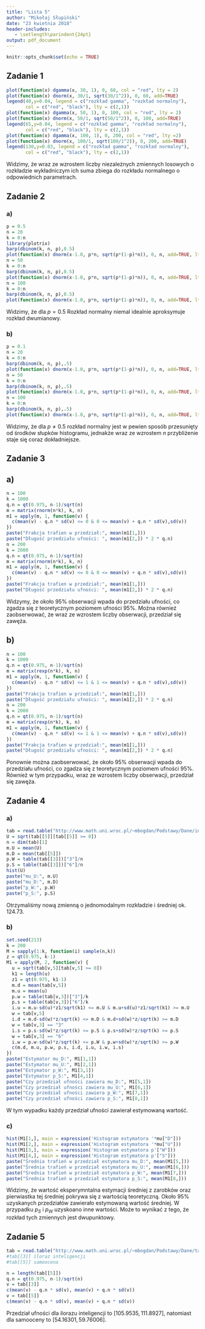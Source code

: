 ```yaml
---
title: "Lista 5"
author: "Mikołaj Słupiński"
date: "23 kwietnia 2018"
header-includes:
   - \setlength\parindent{24pt}
output: pdf_document
---
```


```r
knitr::opts_chunk$set(echo = TRUE)
```

## Zadanie 1

```r
plot(function(x) dgamma(x, 30, 1), 0, 60, col = "red", lty = 2)
plot(function(x) dnorm(x, 30/1, sqrt(30/1^2)), 0, 60, add=TRUE)
legend(40,y=0.04, legend = c("rozkład gamma", "rozkład normalny"),
       col = c("red", "black"), lty = c(2,1))
plot(function(x) dgamma(x, 50, 1), 0, 100, col = "red", lty = 2)
plot(function(x) dnorm(x, 50/1, sqrt(50/1^2)), 0, 100, add=TRUE)
legend(65,y=0.04, legend = c("rozkład gamma", "rozkład normalny"),
       col = c("red", "black"), lty = c(2,1))
plot(function(x) dgamma(x, 100, 1), 0, 200, col = "red", lty =2)
plot(function(x) dnorm(x, 100/1, sqrt(100/1^2)), 0, 200, add=TRUE)
legend(130,y=0.03, legend = c("rozkład gamma", "rozkład normalny"),
       col = c("red", "black"), lty = c(2,1))
```

Widzimy, że wraz ze wzrostem liczby niezależnych zmiennych losowych o rozkładzie wykładniczym ich suma zbiega do rozkładu normalnego o odpowiednich parametrach.

## Zadanie 2

### a)

```r
p = 0.5
n = 20
k = 0:n
library(plotrix)
barp(dbinom(k, n, p),0.5)
plot(function(x) dnorm(x-1.0, p*n, sqrt(p*(1-p)*n)), 0, n, add=TRUE, lty = 2)
n = 50
k = 0:n
barp(dbinom(k, n, p),0.5)
plot(function(x) dnorm(x-1.0, p*n, sqrt(p*(1-p)*n)), 0, n, add=TRUE, lty = 2)
n = 100
k = 0:n
barp(dbinom(k, n, p),0.5)
plot(function(x) dnorm(x-1.0, p*n, sqrt(p*(1-p)*n)), 0, n, add=TRUE, lty = 2)
```

Widzimy, że dla $p = 0.5$ Rozkład normalny niemal idealnie aproksymuje rozkład dwumianowy.

### b)

```r
p = 0.1
n = 20
k = 0:n
barp(dbinom(k, n, p),.5)
plot(function(x) dnorm(x-1.0, p*n, sqrt(p*(1-p)*n)), 0, n, add=TRUE, lty = 2)
n = 50
k = 0:n
barp(dbinom(k, n, p),.5)
plot(function(x) dnorm(x-1.0, p*n, sqrt(p*(1-p)*n)), 0, n, add=TRUE, lty = 2)
n = 100
k = 0:n
barp(dbinom(k, n, p),.5)
plot(function(x) dnorm(x-1.0, p*n, sqrt(p*(1-p)*n)), 0, n, add=TRUE, lty = 2)
```

Widzimy, że dla $p \neq 0.5$ rozkład normalny jest w pewien sposób przesunięty od środków słupków histogramu, jednakże wraz ze wzrostem $n$ przybliżenie staje się coraz dokładniejsze.

## Zadanie 3

## a)

```r
n = 100
k = 1000
q.n = qt(0.975, n-1)/sqrt(n)
m = matrix(rnorm(n*k), k, n)
m1 = apply(m, 1, function(v) {
  c(mean(v) - q.n * sd(v) <= 0 & 0 <= mean(v) + q.n * sd(v),sd(v))
})
paste("Frakcja trafien w przedział:", mean(m1[1,]))
paste("Długość przedziału ufności: ", mean(m1[2,]) * 2 * q.n)
n = 200
k = 2000
q.n = qt(0.975, n-1)/sqrt(n)
m = matrix(rnorm(n*k), k, n)
m1 = apply(m, 1, function(v) {
  c(mean(v) - q.n * sd(v) <= 0 & 0 <= mean(v) + q.n * sd(v),sd(v))
})
paste("Frakcja trafien w przedział:", mean(m1[1,]))
paste("Długość przedziału ufności: ", mean(m1[2,]) * 2 * q.n)
```

Widzymy, że około 95% obserwacji wpada do przedziału ufności, co zgadza się z teoretycznym poziomem ufności 95%.
Można również zaobserwować, że wraz ze wzrostem liczby obserwacji, przedział się zawęża.

## b)

```r
n = 100
k = 1000
q.n = qt(0.975, n-1)/sqrt(n)
m = matrix(rexp(n*k), k, n)
m1 = apply(m, 1, function(v) {
  c(mean(v) - q.n * sd(v) <= 1 & 1 <= mean(v) + q.n * sd(v),sd(v))
})
paste("Frakcja trafien w przedział:", mean(m1[1,]))
paste("Długość przedziału ufności: ", mean(m1[2,]) * 2 * q.n)
n = 200
k = 2000
q.n = qt(0.975, n-1)/sqrt(n)
m = matrix(rexp(n*k), k, n)
m1 = apply(m, 1, function(v) {
  c(mean(v) - q.n * sd(v) <= 1 & 1 <= mean(v) + q.n * sd(v),sd(v))
})
paste("Frakcja trafien w przedział:", mean(m1[1,]))
paste("Długość przedziału ufności: ", mean(m1[2,]) * 2 * q.n)
```

Ponownie można zaobserwować, że około 95% obserwacji wpada do przedziału ufności, co zgadza się z teoretycznym poziomem ufności 95%.
Również w tym przypadku, wraz ze wzrostem liczby obserwacji, przedział się zawęża.

## Zadanie 4

### a)

```r
tab = read.table("http://www.math.uni.wroc.pl/~mbogdan/Podstawy/Dane/individuals.dat")
U = sqrt(tab[[5]][tab[[5]] >= 0])
n = dim(tab)[1]
m.U = mean(U)
m.D = mean(tab[[5]])
p.W = table(tab[[3]])["3"]/n
p.S = table(tab[[3]])["6"]/n
hist(U)
paste("mu_U:", m.U)
paste("mu_D:", m.D)
paste("p_W:", p.W)
paste("p_S:", p.S)
```
Otrzymaliśmy nową zmienną o jednomodalnym rozkładzie i średniej ok. 124.73.

### b)

```r
set.seed(213)
k = 200
M = sapply(1:k, function(i) sample(n,k))
z = qt(0.975, k-1)
M1 = apply(M, 2, function(v) {
  u = sqrt(tab[v,5][tab[v,5] >= 0])
  k1 = length(u)
  z1 = qt(0.975, k1-1)
  m.d = mean(tab[v,5])
  m.u = mean(u)
  p.w = table(tab[v,3])["3"]/k
  p.s = table(tab[v,3])["6"]/k
  i.u = m.u-sd(u)*z1/sqrt(k1) <= m.U & m.u+sd(u)*z1/sqrt(k1) >= m.U
  w = tab[v,5]
  i.d = m.d-sd(w)*z/sqrt(k) <= m.D & m.d+sd(w)*z/sqrt(k) >= m.D
  w = tab[v,3] == "3"
  i.s = p.s-sd(w)*z/sqrt(k) <= p.S & p.s+sd(w)*z/sqrt(k) >= p.S
  w = tab[v,3] == "6"
  i.w = p.w-sd(w)*z/sqrt(k) <= p.W & p.w+sd(w)*z/sqrt(k) >= p.W
  c(m.d, m.u, p.w, p.s, i.d, i.u, i.w, i.s)
})
paste("Estymator mu_D:", M1[1,1])
paste("Estymator mu_U:", M1[2,1])
paste("Estymator p_W:", M1[3,1])
paste("Estymator p_S:", M1[4,1])
paste("Czy przedział ufności zawiera mu_D:", M1[5,1])
paste("Czy przedział ufności zawiera mu_U:", M1[6,1])
paste("Czy przedział ufności zawiera p_W:", M1[7,1])
paste("Czy przedział ufności zawiera p_S:", M1[8,1])
```

W tym wypadku każdy przedział ufności zawierał estymowaną wartość.

### c)

```r
hist(M1[1,], main = expression('Histogram estymatora '*mu["D"]))
hist(M1[2,], main = expression('Histogram estymatora '*mu["U"]))
hist(M1[3,], main = expression('Histogram estymatora p'["W"]))
hist(M1[4,], main = expression('Histogram estymatora p'["S"]))
paste("Średnia trafień w przedział estymatora mu_D:", mean(M1[5,]))
paste("Średnia trafień w przedział estymatora mu_U:", mean(M1[6,]))
paste("Średnia trafień w przedział estymatora p_W:", mean(M1[7,]))
paste("Średnia trafień w przedział estymatora p_S:", mean(M1[8,]))
```

Widzimy, że wartość eksperymntalna estymacji średniej z zarobków oraz pierwiastka tej średniej pokrywa się z wartością teoretyczną. Około 95% uzyskanych przedziałów zawierało estymowaną wartość średniej.
W przypadku $p_S$ i $p_W$ uzyskoano inne wartości. Może to wynikać z tego, że rozkład tych zmiennych jest dwupunktowy.

## Zadanie 5

```r
tab = read.table("http://www.math.uni.wroc.pl/~mbogdan/Podstawy/Dane/table1_6.TXT")
#tab[[3]] iloraz inteligencji
#tab[[5]] samoocena

n = length(tab[[5]])
q.n = qt(0.975, n-1)/sqrt(n)
v = tab[[3]]
c(mean(v) - q.n * sd(v), mean(v) + q.n * sd(v))
v = tab[[5]]
c(mean(v) - q.n * sd(v), mean(v) + q.n * sd(v))
```

Przedział ufności dla ilorazu inteligencji to $[105.9535, 111.8927]$, natomiast dla samooceny to $[54.16301, 59.76006]$.
